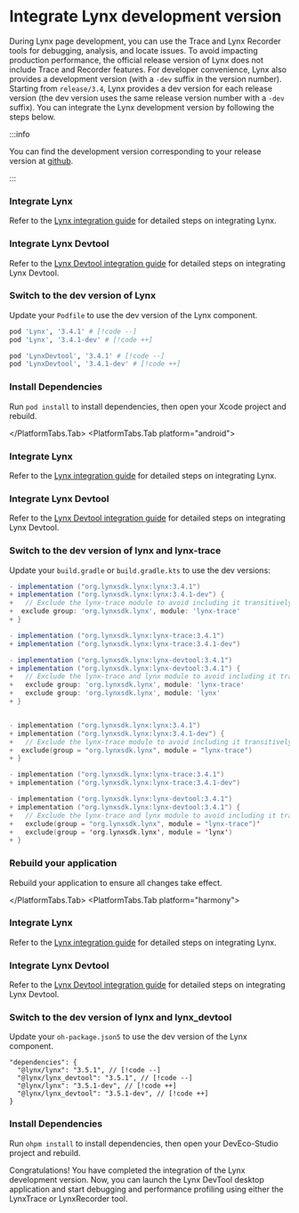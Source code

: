 
# Integrate Lynx development version

During Lynx page development, you can use the Trace and Lynx Recorder tools for debugging, analysis, and locate issues.
To avoid impacting production performance, the official release version of Lynx does not include Trace and Recorder features.
For developer convenience, Lynx also provides a development version (with a `-dev` suffix in the version number). Starting from `release/3.4`, Lynx provides a dev version for each release version (the dev version uses the same release version number with a `-dev` suffix). You can integrate the Lynx development version by following the steps below.

:::info

You can find the development version corresponding to your release version at [github](https://github.com/lynx-family/lynx/tags).

:::

<PlatformTabs queryKey="platform">
<PlatformTabs.Tab platform="ios">

<Steps>

### Integrate Lynx

Refer to the [Lynx integration guide](/guide/start/integrate-with-existing-apps.html#platform=ios) for detailed steps on integrating Lynx.

### Integrate Lynx Devtool

Refer to the [Lynx Devtool integration guide](/guide/start/integrate-lynx-devtool.html#platform=ios) for detailed steps on integrating Lynx Devtool.

### Switch to the dev version of Lynx

Update your `Podfile` to use the dev version of the Lynx component.

```ruby title="Podfile"
pod 'Lynx', '3.4.1' # [!code --]
pod 'Lynx', '3.4.1-dev' # [!code ++]

pod 'LynxDevtool', '3.4.1' # [!code --]
pod 'LynxDevtool', '3.4.1-dev' # [!code ++]
```

### Install Dependencies

Run `pod install` to install dependencies, then open your Xcode project and rebuild.

</Steps>

</PlatformTabs.Tab>
<PlatformTabs.Tab platform="android">

<Steps>

### Integrate Lynx

Refer to the [Lynx integration guide](/guide/start/integrate-with-existing-apps.html#platform=android) for detailed steps on integrating Lynx.

### Integrate Lynx Devtool

Refer to the [Lynx Devtool integration guide](/guide/start/integrate-lynx-devtool.html#platform=android) for detailed steps on integrating Lynx Devtool.

### Switch to the dev version of lynx and lynx-trace

Update your `build.gradle` or `build.gradle.kts` to use the dev versions:

<Tabs groupId='impl-android'>
<Tab label="build.gradle">

```groovy
- implementation ("org.lynxsdk.lynx:lynx:3.4.1")
+ implementation ("org.lynxsdk.lynx:lynx:3.4.1-dev") {
+   // Exclude the lynx-trace module to avoid including it transitively
+  exclude group: 'org.lynxsdk.lynx', module: 'lynx-trace'
+ }

- implementation ("org.lynxsdk.lynx:lynx-trace:3.4.1")
+ implementation ("org.lynxsdk.lynx:lynx-trace:3.4.1-dev")

- implementation ("org.lynxsdk.lynx:lynx-devtool:3.4.1")
+ implementation ("org.lynxsdk.lynx:lynx-devtool:3.4.1") {
+   // Exclude the lynx-trace and lynx module to avoid including it transitively
+   exclude group: 'org.lynxsdk.lynx', module: 'lynx-trace'
+   exclude group: 'org.lynxsdk.lynx', module: 'lynx'
+ }

```

</Tab>
<Tab label="build.gradle.kts">

```kotlin

- implementation ("org.lynxsdk.lynx:lynx:3.4.1")
+ implementation ("org.lynxsdk.lynx:lynx:3.4.1-dev") {
+   // Exclude the lynx-trace module to avoid including it transitively
+  exclude(group = "org.lynxsdk.lynx", module = "lynx-trace")
+ }

- implementation ("org.lynxsdk.lynx:lynx-trace:3.4.1")
+ implementation ("org.lynxsdk.lynx:lynx-trace:3.4.1-dev")

- implementation ("org.lynxsdk.lynx:lynx-devtool:3.4.1")
+ implementation ("org.lynxsdk.lynx:lynx-devtool:3.4.1") {
+   // Exclude the lynx-trace and lynx module to avoid including it transitively
+   exclude(group = "org.lynxsdk.lynx", module = "lynx-trace")'
+   exclude(group = 'org.lynxsdk.lynx', module = 'lynx')
+ }

```

</Tab>
</Tabs>

### Rebuild your application

Rebuild your application to ensure all changes take effect.

</Steps>

</PlatformTabs.Tab>
<PlatformTabs.Tab platform="harmony">
<Steps>

### Integrate Lynx

Refer to the [Lynx integration guide](/guide/start/integrate-with-existing-apps.html#platform=harmony) for detailed steps on integrating Lynx.

### Integrate Lynx Devtool

Refer to the [Lynx Devtool integration guide](/guide/start/integrate-lynx-devtool.html#platform=harmony) for detailed steps on integrating Lynx Devtool.

### Switch to the dev version of lynx and lynx_devtool

Update your `oh-package.json5` to use the dev version of the Lynx component.

```json5
"dependencies": {
  "@lynx/lynx": "3.5.1", // [!code --]
  "@lynx/lynx_devtool": "3.5.1", // [!code --]
  "@lynx/lynx": "3.5.1-dev", // [!code ++]
  "@lynx/lynx_devtool": "3.5.1-dev", // [!code ++]
}
```

### Install Dependencies

Run `ohpm install` to install dependencies, then open your DevEco-Studio project and rebuild.

</Steps>
</PlatformTabs.Tab>
</PlatformTabs>

Congratulations! You have completed the integration of the Lynx development version.
Now, you can launch the Lynx DevTool desktop application and start debugging and performance profiling using either the LynxTrace or LynxRecorder tool.
